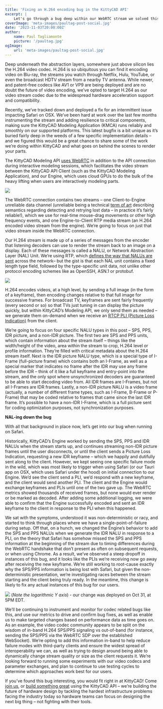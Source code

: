 ```yaml
---
title: 'Fixing an H.264 encoding bug in the KittyCAD API'
excerpt: |
    Let's go through a bug deep within our WebRTC stream we solved this week!
coverImage: 'meta-images/paultag-post-social.jpg'
date: '2023-11-03T20:00:00Z'
author:
    name: Paul Tagliamonte
    picture: '/paultag.jpg'
ogImage:
    url: 'meta-images/paultag-post-social.jpg'
---
```


Deep underneath the abstraction layers, somewhere just above silicon lies the
H.264 video codec. H.264 is so ubiquitous you can find it encoding video on
Blu-ray, the streams you watch through Netflix, Hulu, YouTube, or even the
broadcast HDTV stream from a nearby TV antenna. While newer, and patent-free
codecs like AV1 or VP9 are being deployed and are no doubt the future of video
encoding, we’ve opted to target H.264 as our video stream codec due to the
widespread hardware acceleration support and compatibility.

Recently, we’ve tracked down and deployed a fix for an intermittent issue
impacting Safari on OSX. We’ve been hard at work over the last few months
instrumenting the stream and adding resilience to critical components, making
sure the KittyCAD Modeling Application (KMCA) runs reliably and smoothly on our
supported platforms. This latest bugfix is a bit unique as it’s buried fairly
deep in the weeds of a few specific implementation details – and we figured
this would be a great chance to share some of the work we’re doing within
KittyCAD and what goes on behind the scenes to render your parts.

The KittyCAD Modeling API [uses WebRTC](https://kittycad.io/blog/cad-webrtc) in
addition to the API connection during interactive modeling sessions, which
facilitates the video stream between the KittyCAD API Client (such as the
KittyCAD Modeling Application), and our Engine, which uses cloud GPUs to do the
bulk of the heavy lifting when users are interactively modeling parts.

![](/documentation-assets/h264/client-engine.png)

The WebRTC connection contains two streams – one Client-to-Engine unreliable
data channel (unreliable being a technical
[term of art](https://datatracker.ietf.org/doc/html/rfc8831#section-3.1)
describing semantics regarding detecting and retrying lost data – in practice
it’s fairly reliable!), which we use for real-time mouse-drag movements or
other high frequency events, and one Engine-to-Client RTP media stream (an
H.264 encoded video stream from the engine). We’re going to focus on just that
video stream inside the WebRTC connection.

Our H.264 stream is made up of a series of messages from the encoder that
listening decoders can use to render the stream back to an image on a display.
Each of these messages is called a NALU, or Network Abstraction Layer (NAL)
Unit. We’re using RTP, which 
[defines the way that NALUs are sent](https://datatracker.ietf.org/doc/html/rfc6184)
across the
network– but the gist is that each NAL unit contains a fixed length type field,
followed by the type-specific unit data, not unlike other protocol encoding
schemes like as OpenSSH, ASN.1 or protobuf.

![](/documentation-assets/h264/nalu.png)

H.264 encodes videos, at a high level, by sending a full image (in the form of
a keyframe), then encoding changes relative to that full image for successive
frames. For broadcast TV, keyframes are sent fairly frequently (every second or
so) so that TVs just tuning in can display the picture quickly, but within
KittyCAD’s Modeling API, we only send them as needed – we generate them
on-demand when we receive an 
[RTCP PLI (Picture Loss Indication)](https://datatracker.ietf.org/doc/html/rfc4585#section-6.3.1)
from the
client.

We’re going to focus on four specific NALU types in this post – SPS, PPS, IDR
picture, and a non-IDR picture. The first two are SPS and PPS units, which
contain information about the stream itself – things like the width/height of
the video, area within the stream to crop, H.264 level or profile information.
They’re filled with critical metadata about the H.264 stream itself. Next is
the IDR picture NALU type, which is a special type of I-Frame (full-picture
frame) which contains both an I-Frame, as well as a special marker that
indicates no frame after the IDR may use any frame before the IDR – think of it
like a full keyframe and entry-point into the stream, and the only spot where
unsynchronized decoders are guaranteed to be able to start decoding video from.
All IDR frames are I-Frames, but not all I-Frames are IDR frames. Lastly, a
non-IDR picture NALU is a video frame (actually, a number of different frame
types, such as I-Frame, B-Frame or P-Frame) that may be coded relative to
frames that came since the last IDR frame. It’s possible to have a non-IDR
I-Frame, which is a full picture sent for coding optimization purposes, not
synchronization purposes.

**NAL-ing down the bug**

With all that background in place now, let’s get into our bug when running on Safari.

Historically, KittyCAD’s Engine worked by sending the SPS, PPS and IDR NALUs
when the stream starts up, and continues streaming non-IDR picture frames until
the user disconnects, or until the client sends a Picture Loss Indication,
requesting a new IDR keyframe – which we happily and dutifully sent along to
the client. However, we kept seeing one specific failure mode in the wild,
which was most likely to trigger when using Safari (or our Tauri app on OSX,
which uses Safari under the hood) on initial connection to our Engine. We’d see
the client send a PLI, we’d respond with a new keyframe, and the client would
send another PLI. The client and the Engine would exchange keyframes and PLIs
until one of the two gave up. The WebRTC metrics showed thousands of received
frames, but none would ever render or be marked as decoded. After adding some
additional logging, we were able to confirm that the Engine successfully
encoded and sent an IDR keyframe to the client in response to the PLI when this
happened.

We sat with the symptoms, understood it was non-deterministic or racy, and
started to think through places where we have a single-point-of-failure during
setup. Off that, on a hunch, we changed the Engine’s behavior to add the SPS
and PPS NALUs when we generate the IDR NALU in response to a PLI, on the theory
that Safari has somehow missed the SPS and PPS information at the beginning of
the stream due to timing differences during the WebRTC handshake that don’t
present as often on subsequent requests, or when using Chrome. As a result,
we’ve observed a steep dropoff in instances of this bug, and it looks like the
PLIs we’re receiving now go away after receiving the new keyframe. We’re still
working to root-cause exactly why the SPS/PPS information is being lost with
Safari, but given the non-deterministic presentation, we’re investigating races
between the stream starting and the client being truly ready. In the meantime,
this change is likely to fix any actual instances of this bug for our users.


![](/documentation-assets/h264/pli-count.png)
(*Note the logarithmic Y axis*) - our change was deployed on Oct 31, at 5PM EDT.

We’ll be continuing to instrument and monitor for codec related bugs like this,
and use our metrics to drive and confirm bug fixes, as well as enable us to
make targeted changes based on performance data as time goes on. As an example,
the video codec community appears to be split on the wisdom of in-band H.264
SPS/PPS signaling vs out-of-band (for instance, sending the SPS/PPS via the
WebRTC SDP over the established WebSocket). We’re opting to add this
information in-band to help reduce failure modes with third-party clients and
ensure the widest spread of interoperability we can, as well as trying to
design around being able to dynamically change stream quality or size as the
client requests it. We’re looking forward to running some experiments with our
video codecs and parameter exchanges, and plan to continue to use testing
cycles to determine which approaches work best for our users.

If you’ve found this bug interesting, you would fit right in at KittyCAD! Come
[join us](https://kittycad.io/careers), or
[build something great](https://kittycad.io/build-with-us) using the
KittyCAD API – we’re building the future of hardware design by tackling the
hardest infrastructure problems facing the industry today so hardware teams can
focus on designing the next big thing – not fighting with their tools.

